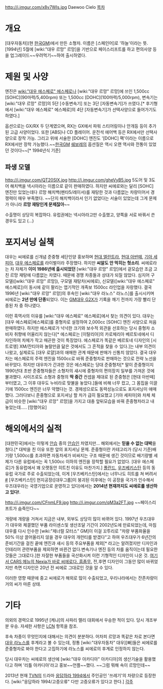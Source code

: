 http://i.imgur.com/x8v7WIs.jpg
Daewoo Cielo
[[목차]]
= 개요 =
[대우자동차](현 [[한국GM]])에서 만든 소형차. 이름은 [스페인어]로 '하늘'이라는 뜻. [1994년] 5월에 [wiki:"대우 르망" 르망]을 기반으로 페이스리프트를 하고 편의사양 등을 업그레이드~~우려먹기~~하여 출시하였다.
= 제원 및 사양 =
엔진은 [[wiki:"대우 에스페로" 에스페로]]나 [wiki:"대우 르망" 르망]에 쓰인 1,500cc [SOHC](90마력/5,400rpm) 또는 1,500cc [DOHC](100마력/5,000rpm), 변속기는 [wiki:"대우 르망" 르망]의 5단 [수동변속기] 또는 3단 [자동변속기]가 쓰였다.[* 후기형에서 [wiki:"대우 에스페로" 에스페로]의 4단 [자동변속기]가 선택사양으로 들어가기도 하였다.]

옵션으로는 GX/RX 두 단계였으며, RX는 GX에서 파워 스티어링이나 안개등 등이 추가된 고급 사양이었다. 또한 [ABS]나 CD 플레이어. 운전석 에어백 등은 RX에서만 선택사양으로 장착 가능. 그리고 위에 서술한 [DOHC] 엔진도 '[DOHC] 팩'이라는 이름으로 RX에서만 장착 가능했다.~~[[한국GM]] [[쉐보레]]의 옵션질은 역시 오랜 역사와 전통이 있었던 것이다~~[* 1994년식 기준]
== 파생 모델 ==
http://i.imgur.com/QT20SlX.jpg
http://i.imgur.com/gheVyB5.jpg
5도어 및 3도어 해치백을 넥시아라는 이름으로 같이 판매하였다. 하지만 씨에로와는 달리 [SOHC] 엔진만 있었는데다 르망 해치백(펜타5/레이서)를 재탕한 것과 다름없는 차량이어서 경쟁력이 매우 부족했다. ~~단지 해치백이라서 인기 없었다는 서술이 있었는데 그게 문제가 아니라 '''르망 재탕인게 문제잖아'''~~

수출명이 상당히 복잡하다. 유럽권에는 넥시아라고만 수출했고, 양쪽을 서로 바꿔서 쓴 경우도 있고 (...)
= 포지셔닝 실책 =
대우는 씨에로를 신개념 준중형 세단인양 홍보하며 [[현대 엘란트라]], [[현대 아반떼]], [[기아 세피아]], [[대우 에스페로]]를 라이벌이라 주장했다. 하지만 '''씨알도 안 먹히는 헛소리'''. 씨에로라는 차 자체가 '''이미 1986년에 출시되었던''' [wiki:"대우 르망" 르망]에서 겉모습만 조금 고친 르망 재탕에 다름없는 차였다. 때문에 경쟁 차종들과 상대가 되질 않았다. 심지어 구모델([wiki:"대우 르망" 르망]), 구모델 재탕차(씨에로), 신모델([wiki:"대우 에스페로" 에스페로])이 동시에 같이 팔리는 엽기적인 개족보 1500cc 라인업을 자랑했다. 결국 1996년 [wiki:"대우 르망" 르망]의 후속인 [wiki:"대우 라노스" 라노스]를 출시시키며 씨에로는 '''2년 만에 단종'''되었다. 이는 [[GM대우 G2X]]가 기록을 깨기 전까지 가장 빨리 단종된 차 중 하나였다.

이런 흑역사의 이유를 [wiki:"대우 에스페로" 에스페로]에서 찾는 의견이 있다. 대우는 [대우 에스페로|에스페로]를 중형차로 설정하여 2,000cc [SOHC] 엔진 사양으로 처음 판매하였다. 하지만 에스페로가 넉넉한 크기와 보수적 외관을 선호하는 당시 중형차 소비자 취향에 어울리지 않는다[* 에스페로는 [이탈리아]의 카로체리아 베르토네에서 디자인하여 차체가 작고 매끈한 것이 특징었다. 에스페로가 똑같은 베르토네 디자인의 [시트로엥] XM/잔티아와 놀랄만큼 닮은 것에서도 그 흔적을 찾을 수 있다.]는 내부 의견이 나왔고, 실제로도 [대우 로얄]과의 애매한 관계 때문에 판매가 신통치 않았다. 결국 대우차는 에스페로의 주력 엔진을 1500cc로 바꿔 준중형차로 판매하는 것으로 전략 노선을 바꾸었다. 하지만 대우차가 간과한 것은 에스페로는 당대 준중형차[* 말이 준중형이지 1990년대 초반 준중형차들은 소형차의 섀시에 중형차의 편의장치 일부를 가져온 것에 불과했다. 사이즈로도 소형과 중형의 '''딱 중간''' 컨셉을 제대로 된 준중형은 [현대 아반떼]부터였고, 그 이후 대우도 누비라로 맞불을 놓았다.]들에 비해 너무 컸고, 그 몸집을 이끌기에 1500cc 엔진은 너무 약했다는 것. 경제성으로도 동력성능으로도 포지셔닝이 애매했다. 그러다보니 준중형으로 포지셔닝 할 차가 급히 필요했고 [기아 세피아]와 차체 체급이 비슷한 [wiki:"대우 르망" 르망]을 가지고 대충 앞뒤모습을 바꿔 준중형차라고 내놓았는데..... [망했어요]

= 해외에서의 실적 =
[대한민국]에서는 이렇게 [[안습]] 중의 [[안습]]인 차였지만... 해외에서는 '''믿을 수 없는 대박'''을 쳤다.[* 대박을 친 이유 또한 앞의 포지셔닝 문제. 준중형이란 카테고리가 (당시 기준)배기량 1,500cc를 초과하면 자동차세가 비싸지는 구조 때문에 생긴 것이므로 배기량별 세제가 다른 유럽에서는 꼭 1,500cc 이하의 엔진을 장착할 필요가 없었다. [대우 에스페로]가 동유럽에서 꽤 오랫동안 히트친 이유도 마찬가지.] [[폴란드]], [[우즈베키스탄]] 등의 동유럽 국가로 주로 수출되었는데, 이게 [우즈베키스탄]에서는 너무나도 히트를 쳐 버려서 [http://biz.heraldm.com/common/Detail.jsp?newsMLId=20080526000115 #] [우즈베키스탄] 현지공장([대우그룹]이 붕괴된 이후에는 이 공장을 국가가 인수해서 우즈대우라는 국영기업으로 운영하고 있다)에서는 '''2014년 현재까지도 씨에로를 생산하고 있다!'''.

http://i.imgur.com/CFnmLF9.jpg
http://i.imgur.com/qM3a2FT.jpg
~~페이스리프트가 숨죽인다~~

개량에 개량을 거쳐서 지금은 내부, 외부도 상당히 많이 바뀌어 있다. 1997년 우즈대우가 대우와 체결했던 부품 라이센스및 생산조달 기간이 2002년도에 만료되었는데, 마침 대우를 다시 인수한 [wiki:"제너럴 모터스" GM]이 이걸 꼬투리로 "차량 부품화율을 50% 이상 끌어올리지 않을 경우 대우의 개런티를 받겠다"고 하여 우즈대우가 6년간의 준비기간을 걸친 끝에 엔진과 섀시 등의 주요부품을 제외[* 라고는 알려졌지만 디자인과 인테리어 관련부품을 제외하면 바뀐건 없다.변속기나 엔진 등의 차를 움직이는데 필요한 것들은 그대로다.]한 자잘한 부품들을 국산화시켜 이런 기형적인 디자인이 나온 것. [http://en.uzdaewoo.ru/ 여기서 CARS 메뉴의 Nexia가 바로 씨에로다. 흠좀무.] 전,후면 디자인이 그동안 많이 바뀌었지만 측면 디자인은 20년 전 씨에로 그대로인 것을 알 수 있다.

이러한 영향 때문에 중고 씨에로가 해외로 많이 수출되었고, 우리나라에서는 잔존차량이 거의 씨가 마른 상태.

= 기타 =
의외의 경력으로 1995년 [케냐]의 사파리 랠리 대회에서 우승한 적이 있다. 당시 개조부분 우승. 자세한 사항은 [[LCN]] 항목을 참조.

후속 차종이 무엇인지에 대해서는 의견이 분분하다. 어차피 르망과 똑같은 차로 본다면 [[대우 라노스]]를 후계라고 볼 수 있는데, 정통 [wiki:"대우자동차" 대우][빠]들은 씨에로를 준중형차로 봐야 한다고 고집하기에 라노스를 씨에로의 후계로 인정하지 않는다.

당시 대우차는 씨에로의 생산에 [wiki:"대우 아카디아" 아카디아]의 생산기술을 활용했다고 하며 '리틀 아카디아'라고 홍보~~언플~~했다. ~~그럼 뭐해 속이 르망인데~~

2013년 현재 [[TVN]]의 드라마 [[응답하라 1994]]에서 주인공인 '쓰레기'의 차량으로 등장한다. [wiki:"응답하라 1994/고증오류" 다만 고증오류가 있다고 한다.]
[[각주]]
